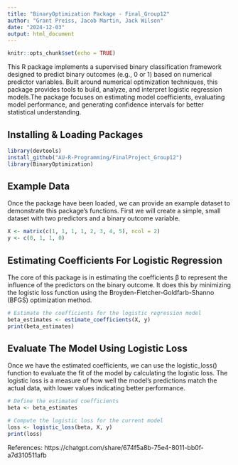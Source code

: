 ```yaml
---
title: "BinaryOptimization Package - Final_Group12"
author: "Grant Preiss, Jacob Martin, Jack Wilson"
date: "2024-12-03"
output: html_document
---
```


```r
knitr::opts_chunk$set(echo = TRUE)
```
This R package implements a supervised binary classification framework designed to predict binary outcomes (e.g., 0 or 1) based on numerical predictor variables. Built around numerical optimization techniques, this package provides tools to build, analyze, and interpret logistic regression models.The package focuses on estimating model coefficients, evaluating model performance, and generating confidence intervals for better statistical understanding.


## Installing & Loading Packages
```r
library(devtools)
install_github("AU-R-Programming/FinalProject_Group12")
library(BinaryOptimization)
```

## Example Data 
Once the package have been loaded, we can provide an example dataset to demonstrate this package's functions. First we will create a simple, small dataset with two predictors and a binary outcome variable.

```r

X <- matrix(c(1, 1, 1, 1, 2, 3, 4, 5), ncol = 2)
y <- c(0, 1, 1, 0)
```

##  Estimating Coefficients For Logistic Regression 
The core of this package is in estimating the coefficients β to represent the influence of the predictors on the binary outcome. It does this by minimizing the logistic loss function using the Broyden-Fletcher-Goldfarb-Shanno (BFGS) optimization method. 

```r
# Estimate the coefficients for the logistic regression model
beta_estimates <- estimate_coefficients(X, y)
print(beta_estimates)
```

## Evaluate The Model Using Logistic Loss
Once we have the estimated coefficients, we can use the logistic_loss() function to evaluate the fit of the model by calculating the logistic loss. The logistic loss is a measure of how well the model's predictions match the actual data, with lower values indicating better performance.
```r
# Define the estimated coefficients
beta <- beta_estimates

# Compute the logistic loss for the current model
loss <- logistic_loss(beta, X, y)
print(loss)
```

References: 
https://chatgpt.com/share/674f5a8b-75e4-8011-bb0f-a7d310511afb


